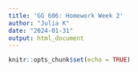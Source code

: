 ```yaml
---
title: 'GG 606: Homework Week 2'
author: "Julia K"
date: "2024-01-31"
output: html_document
---
```


```r
knitr::opts_chunk$set(echo = TRUE)
```

